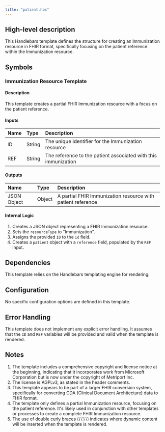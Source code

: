 ```yaml
---
title: "patient.hbs"
---
```


## High-level description
This Handlebars template defines the structure for creating an Immunization resource in FHIR format, specifically focusing on the patient reference within the Immunization resource.

## Symbols

### Immunization Resource Template
#### Description
This template creates a partial FHIR Immunization resource with a focus on the patient reference.

#### Inputs
| Name | Type | Description |
|:-----|:-----|:------------|
| ID | String | The unique identifier for the Immunization resource |
| REF | String | The reference to the patient associated with this immunization |

#### Outputs
| Name | Type | Description |
|:-----|:-----|:------------|
| JSON Object | Object | A partial FHIR Immunization resource with patient reference |

#### Internal Logic
1. Creates a JSON object representing a FHIR Immunization resource.
2. Sets the `resourceType` to "Immunization".
3. Assigns the provided `ID` to the `id` field.
4. Creates a `patient` object with a `reference` field, populated by the `REF` input.

## Dependencies
This template relies on the Handlebars templating engine for rendering.

## Configuration
No specific configuration options are defined in this template.

## Error Handling
This template does not implement any explicit error handling. It assumes that the `ID` and `REF` variables will be provided and valid when the template is rendered.

## Notes
1. The template includes a comprehensive copyright and license notice at the beginning, indicating that it incorporates work from Microsoft Corporation but is now under the copyright of Metriport Inc.
2. The license is AGPLv3, as stated in the header comments.
3. This template appears to be part of a larger FHIR conversion system, specifically for converting CDA (Clinical Document Architecture) data to FHIR format.
4. The template only defines a partial Immunization resource, focusing on the patient reference. It's likely used in conjunction with other templates or processes to create a complete FHIR Immunization resource.
5. The use of double curly braces (`{{}}`) indicates where dynamic content will be inserted when the template is rendered.